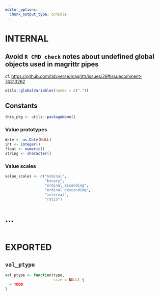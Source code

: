 ```yaml
---
editor_options:
  chunk_output_type: console
---
```


# INTERNAL

## Avoid `R CMD check` notes about undefined global objects used in magrittr pipes

cf. <https://github.com/tidyverse/magrittr/issues/29#issuecomment-74313262>

```r
utils::globalVariables(names = c("."))
```

## Constants

```r
this_pkg <- utils::packageName()
```

### Value prototypes

```r
date <- as.Date(NULL)
int <- integer()
float <- numeric()
string <- character()
```

### Value scales

```r
value_scales <- c("nominal",
                  "binary",
                  "ordinal_ascending",
                  "ordinal_descending",
                  "interval",
                  "ratio")
```

# ...

```r

```

# EXPORTED

## `val_ptype`

```r
val_ptype <- function(type,
                      size = NULL) {
  # TODO
}
```
